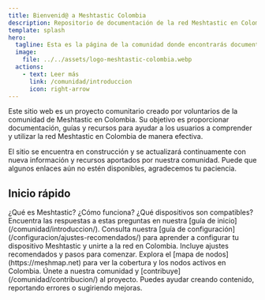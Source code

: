 ```yaml
---
title: Bienvenid@ a Meshtastic Colombia
description: Repositorio de documentación de la red Meshtastic en Colombia.
template: splash
hero:
  tagline: Esta es la página de la comunidad donde encontrarás documentación y recursos de la red Meshtastic en Colombia.
  image:
    file: ../../assets/logo-meshtastic-colombia.webp
  actions:
    - text: Leer más
      link: /comunidad/introduccion
      icon: right-arrow
---
```



<p>
Este sitio web es un proyecto comunitario creado por voluntarios de la comunidad de Meshtastic en Colombia. Su objetivo es proporcionar documentación, guías y recursos para ayudar a los usuarios a comprender y utilizar la red Meshtastic en Colombia de manera efectiva.
</p>

<Aside title="Ten presente..." type="caution">El sitio se encuentra en construcción y se actualizará continuamente con nueva información y recursos aportados por nuestra comunidad. Puede que algunos enlaces aún no estén disponibles, agradecemos tu paciencia.</Aside>



## Inicio rápido

<CardGrid>
	<Card title="Acerca del Meshtastic" icon="open-book">
		¿Qué es Meshtastic? ¿Cómo funciona? ¿Qué dispositivos son compatibles? Encuentra las respuestas a estas preguntas en nuestra [guía de inicio](/comunidad/introduccion/).
	</Card>
	<Card title="Configuración" icon="laptop">
		Consulta nuestra [guía de configuración](/configuracion/ajustes-recomendados/) para aprender a configurar tu dispositivo Meshtastic y unirte a la red en Colombia. Incluye ajustes recomendados y pasos para comenzar.
	</Card>
	<Card title="Mapa de nodos" icon="magnifier">
		Explora el [mapa de nodos](https://meshmap.net) para ver la cobertura y los nodos activos en Colombia.
	</Card>
	<Card title="Participa y contribuye" icon="star">
		Únete a nuestra comunidad y [contribuye](/comunidad/contribucion/) al proyecto. Puedes ayudar creando contenido, reportando errores o sugiriendo mejoras.
	</Card>
</CardGrid>

<Footer/>
